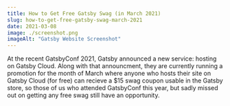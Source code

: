 ```yaml
---
title: How to Get Free Gatsby Swag (in March 2021)
slug: how-to-get-free-gatsby-swag-march-2021
date: 2021-03-08
image: ./screenshot.png
imageAlt: "Gatsby Website Screenshot"
---
```


At the recent GatsbyConf 2021, Gatsby announced a new service: hosting on Gatsby Cloud. Along with that announcment, they are currently running a promotion for the month of March where anyone who hosts their site on Gatsby Cloud (for free) can recieve a $15 swag coupon usable in the Gatsby store, so those of us who attended GatsbyConf this year, but sadly missed out on getting any free swag still have an opportunity.

